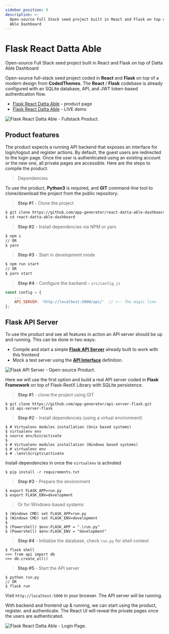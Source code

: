 ```yaml
---
sidebar_position: 9
description: >-
  Open-source Full Stack seed project built in React and Flask on top of Datta
  Able Dashboard
---
```


# Flask React Datta Able

<SubHeading> Open-source Full Stack seed project built in React and Flask on top of Datta Able Dashboard</SubHeading>

Open-source full-stack seed project coded in **React** and **Flask** on top of a modern design from **CodedThemes**. The **React** / **Flask** codebase is already configured with an SQLite database, API, and JWT token-based authentication flow.

- [Flask React Datta Able](https://appseed.us/product/flask-react-datta-able) - product page
- [Flask React Datta Able](https://flask-react-datta-able.appseed-srv1.com) - LIVE demo

![Flask React Datta Able - Fullstack Product.](../../../static/assets/docs-flask-react-datta.jpg)

## Product features

The product expects a running API backend that exposes an interface for login/logout and register actions. By default, the guest users are redirected to the login page. Once the user is authenticated using an existing account or the new one, all private pages are accessible. Here are the steps to compile the product.

> Dependencies

To use the product, **Python3** is required, and **GIT** command-line tool to clone/download the project from the public repository.

> **Step #1** - Clone the project

```bash
$ git clone https://github.com/app-generator/react-datta-able-dashboard.git
$ cd react-datta-able-dashboard
```

> **Step #2** - Install dependencies via NPM or yarn

```bash
$ npm i
// OR
$ yarn
```

> **Step #3** - Start in development mode

```bash
$ npm run start
// OR
$ yarn start
```

> **Step #4** - Configure the backend - `src/config.js`

```javascript
const config = {
    ...
    API_SERVER: 'http://localhost:5000/api/'  // <-- The magic line
};
```

## Flask API Server

To use the product and see all features in action an API server should be up and running. This can be done in two ways:

- Compile and start a simple [**Flask API Server**](https://docs.appseed.us/boilerplate-code/api-server/flask) already built to work with this frontend
- Mock a test server using the [**API Interface**](../../boilerplate-code/api-server/api-unified-definition.mdx) definition.

![Flask API Server - Open-source Product.](<../../../static/assets/image (10).png>)

Here we will use the first option and build a real API server coded in **Flask Framework** on top of Flask-RestX Library with SQLite persistence.

> **Step #1** - clone the project using GIT

```
$ git clone https://github.com/app-generator/api-server-flask.git
$ cd api-server-flask
```

> **Step #2** - Install dependencies (using a virtual environment)

```
$ # Virtualenv modules installation (Unix based systems)
$ virtualenv env
$ source env/bin/activate
$
$ # Virtualenv modules installation (Windows based systems)
$ # virtualenv env
$ # .\env\Scripts\activate
```

Install dependencies in once the `virtualenv` is activated

```
$ pip install -r requirements.txt
```

> **Step #3** - Prepare the environment

```
$ export FLASK_APP=run.py
$ export FLASK_ENV=development
```

> Or for Windows-based systems

```
$ (Windows CMD) set FLASK_APP=run.py
$ (Windows CMD) set FLASK_ENV=development
$
$ (Powershell) $env:FLASK_APP = ".\run.py"
$ (Powershell) $env:FLASK_ENV = "development"
```

> **Step #4** - Initialize the database, check `run.py` for shell context

```
$ flask shell
>>> from api import db
>>> db.create_all()
```

> **Step #5** - Start the API server

```
$ python run.py
// OR
$ flask run
```

Visit `http://localhost:5000` in your browser. The API server will be running.

With backend and frontend up & running, we can start using the product, register. and authenticate. The React UI will reveal the private pages once the users are authenticated.

![Flask React Datta Able - Login Page.](<../../../static/assets/image (11).png>)
